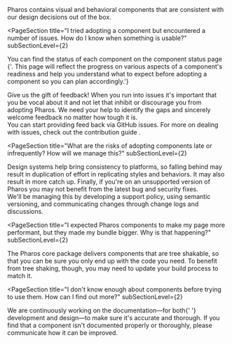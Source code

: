 
<PageSection isHeader title="Pharos FAQ" />

<PageSection title="How can Pharos help my development?" subSectionLevel={2}>
  Pharos contains visual and behavioral components that are consistent with our design decisions out
  of the box.
</PageSection>

<PageSection
  title="I tried adopting a component but encountered a number of issues. How do I know when something is usable?"
  subSectionLevel={2}
>
  You can find the status of each component on the
  <PharosLink href="https://pharos.jstor.org/components/component-status">
    component status page
  </PharosLink>
  {'. This page will reflect the progress on various aspects of a component's readiness and help you understand
  what to expect before adopting a component so you can plan accordingly.'}
</PageSection>

<PageSection title="What do I do if I still run into issues?" subSectionLevel={2}>
  Give us the gift of feedback! When you run into issues it's important that you be vocal about it
  and not let that inhibit or discourage you from adopting Pharos. We need your help to identify the
  gaps and sincerely welcome feedback no matter how tough it is.
  <br />
  You can start providing feed back via
  <PharosLink href="https://github.com/ithaka/pharos/issues">GitHub issues</PharosLink>. For more on
  dealing with issues, check out the <PharosLink href="https://pharos.jstor.org/contributing/development">
    contribution guide
  </PharosLink>.
</PageSection>

<PageSection
  title="What are the risks of adopting components late or infrequently? How will we manage this?"
  subSectionLevel={2}
>
  Design systems help bring consistency to platforms, so falling behind may result in duplication of
  effort in replicating styles and behaviors. It may also result in more catch up. Finally, if
  you're on an unsupported version of Pharos you may not benefit from the latest bug and security
  fixes.
  <br />
  We'll be managing this by developing a support policy, using semantic versioning, and
  communicating changes through change logs and discussions.
  <br />
</PageSection>

<PageSection
  title="I expected Pharos components to make my page more performant, but they made my bundle bigger. Why is that happening?"
  subSectionLevel={2}
>
  The Pharos core package delivers components that are
  <PharosLink href="https://webpack.js.org/guides/tree-shaking/">tree shakable</PharosLink>, so that
  you can be sure you only end up with the code you need. To benefit from tree shaking, though, you may
  need to update your build process to match it.
</PageSection>

<PageSection
  title="I don't know enough about components before trying to use them. How can I find out more?"
  subSectionLevel={2}
>
  We are continuously working on the documentation—for both{' '}
  <PharosLink href="https://pharos.jstor.org/storybook/?path=/story/pharos-10-1-0-intro--page">
    development
  </PharosLink> and 
  <PharosLink href="https://pharos.jstor.org">design</PharosLink>—to make sure it's accurate
  and thorough. If you find that a component isn't documented properly or thoroughly, please
  communicate how it can be improved.

</PageSection>
